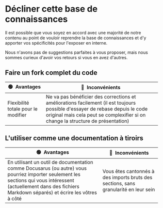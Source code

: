 # Décliner cette base de connaissances

Il est possible que vous soyez en accord avec une majorité de notre contenu au point de vouloir reprendre la base de connaissances et d'y apporter vos spécificités pour l'exposer en interne.

Nous n'avons pas de suggestions parfaites à vous proposer, mais nous sommes curieux d'avoir vos retours si vous en avez d'autres.

## Faire un fork complet du code

| 🟢&nbsp; Avantages                  | 🔴&nbsp; Inconvénients                                                                                                                                                                                           |
| ----------------------------------- | ---------------------------------------------------------------------------------------------------------------------------------------------------------------------------------------------------------------- |
| Flexibilité totale pour le modifier | Ne va pas bénéficier des corrections et améliorations facilement (il est toujours possible d'essayer de rebase depuis le code original mais cela peut se complexifier si on change la structure de présentation) |

## L'utiliser comme une documentation à tiroirs

| 🟢&nbsp; Avantages                                                                                                                                                                                                 | 🔴&nbsp; Inconvénients                                                              |
| ------------------------------------------------------------------------------------------------------------------------------------------------------------------------------------------------------------------ | ----------------------------------------------------------------------------------- |
| En utilisant un outil de documentation comme Docusarus (ou autre) vous pourriez importer seulement les sections qui vous intéressent (actuellement dans des fichiers Markdown séparés) et écrire les vôtres à côté | Vous êtes cantonnés à des imports bruts des sections, sans granularité en leur sein |
